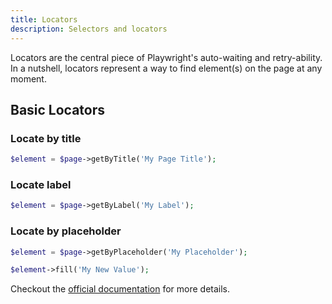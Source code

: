 ```yaml
---
title: Locators
description: Selectors and locators
---
```


Locators are the central piece of Playwright's auto-waiting and retry-ability. In a nutshell, locators represent a way to find element(s) on the page at any moment.

## Basic Locators

### Locate by title

```php
$element = $page->getByTitle('My Page Title');
```

### Locate label

```php
$element = $page->getByLabel('My Label');
```

### Locate by placeholder

```php
$element = $page->getByPlaceholder('My Placeholder');

$element->fill('My New Value');
```

Checkout the [official documentation](https://playwright.dev/docs/locators) for more details.